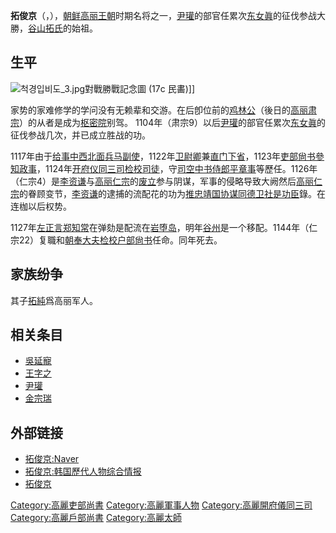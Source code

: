 {{Unreferenced |time=2011-11-29T05:16:50+00:00 }}
{{Infobox Korean name|
hangul=拓俊京|
hanja=척준경|
rr=Chok Jun-kyung|
mr=Chok Jun-kyung|
img=|
}}
'''拓俊京'''（{{lang-ko|척준경}}，{{bd|11世纪|？|1144年||catIdx=C}}），[[朝鲜历史|朝鲜]][[高丽王朝|高丽王朝]]时期名将之一，[[尹瓘|尹瓘]]的部官任累次[[东女眞|东女眞]]的征伐参战大勝，[[谷山拓氏|谷山拓氏]]的始祖。

== 生平 ==
[[File:척경입비도_3.jpg|thumb]]對戰勝戰記念圖 (17c 民畵)]]

家势的家难修学的学问没有无赖辈和交游。在后卽位前的[[高丽肃宗|鸡林公]]（後日的[[高丽肃宗|高丽肃宗]]）的从者是成为[[枢密院|枢密院]]别驾。 1104年（肃宗9）以后[[尹瓘|尹瓘]]的部官任累次[[东女眞|东女眞]]的征伐参战几次，并已成立胜战的功。

1117年由于[[给事中|给事中]][[西北面|西北面]][[兵马副使|兵马副使]]，1122年[[卫尉卿|卫尉卿]]兼[[直门下省|直门下省]]，1123年[[吏部尙书|吏部尙书]][[參知政事|參知政事]]，1124年[[开府仪同三司|开府仪同三司]][[检校|检校]][[司徒|司徒]]，守[[司空|司空]][[中书侍郎|中书侍郎]][[平章事|平章事]]等歷任。1126年（仁宗4）是[[李资谦|李资谦]]与[[高丽仁宗|高丽仁宗]]的[[废立|废立]]参与阴谋，军事的侵略导致大阙然后[[高丽仁宗|高丽仁宗]]的眷顾变节，[[李资谦|李资谦]]的逮捕​​的流配花的功为[[推忠靖国协谋同德卫社是功臣|推忠靖国协谋同德卫社是功臣]]錄。在连枷以后权势。

1127年[[左正言|左正言]][[郑知常|郑知常]]在弹劾是配流在[[岩堕岛|岩堕岛]]，明年[[谷州|谷州]]是一个移配。1144年（仁宗22）复職和[[朝奉大夫|朝奉大夫]][[检校|检校]][[户部|户部]][[尙书|尙书]]任命。同年死去。

==家族纷争==
其子[[拓純|拓純]]爲高丽军人。

==相关条目==
*[[吳延寵|吳延寵]]
*[[王字之|王字之]]
*[[尹瓘|尹瓘]]
*[[金宗瑞|金宗瑞]]

==外部链接==
{{wikisource|金史/卷1}}
* [http://100.naver.com/100.nhn?docid=145516 拓俊京:Naver]
* [http://people.aks.ac.kr/front/tabCon/ppl/pplView.aks?pplId=PPL_5COb_A9999_1_0013395 拓俊京:韩国歷代人物综合情报] {{Wayback|url=http://people.aks.ac.kr/front/tabCon/ppl/pplView.aks?pplId=PPL_5COb_A9999_1_0013395 |date=20190521153708 }}
* [http://battle.culturecontent.com/content/battle_heroes/view.asp?char_idx=676 拓俊京]{{dead link|date=2018年3月 |bot=InternetArchiveBot |fix-attempted=yes }}

{{Stub}}
{{korea-bio-stub}}

[[Category:高麗吏部尚書|Category:高麗吏部尚書]]
[[Category:高麗軍事人物|Category:高麗軍事人物]]
[[Category:高麗開府儀同三司|Category:高麗開府儀同三司]]
[[Category:高麗戶部尚書|Category:高麗戶部尚書]]
[[Category:高麗太師|Category:高麗太師]]